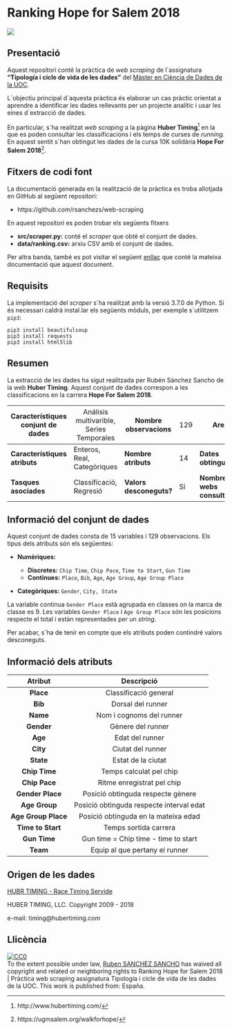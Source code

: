
# Ranking Hope for Salem 2018


![](img/10KMedia-Slide-16-9-2018.png)


## Presentació

Aquest repositori conté la pràctica  de _web scraping_ de l´assignatura __"Tipología i cicle de vida de les dades"__ del 
[Màster en Ciència de Dades de la UOC](https://estudios.uoc.edu/es/masters-universitarios/data-science/presentacion).

L´objectiu principal d´aquesta pràctica és elaborar un cas pràctic orientat a aprendre a identificar les dades rellevants per un projecte analític i usar les eines d´extracció de dades.

En particular, s´ha realitzat _web scraping_ a la pàgina __Huber Timing__[^1] en
la que es poden consultar les classificacions i els temps de curses de _running_. En
aquest sentit s´han obtingut les dades de la cursa 10K solidària __Hope For Salem 2018__[^2].


[^1]: http://www.hubertiming.com/
[^2]: https://ugmsalem.org/walkforhope/


## Fitxers de codi font

La documentació generada en la realització de la pràctica es troba allotjada en GitHub al següent repositori:

* https://github.com/rsanchezs/web-scraping

En aquest repositori es poden trobar els següents fitxers


* **src/scraper.py:** conté el _scraper_ que obté el conjunt de dades.
* **data/ranking.csv:** arxiu CSV amb el conjunt de dades.

Per altra banda, també es pot visitar el següent [enllaç](https://rsanchezs.github.io/web-scraping/) que conté la mateixa
documentació que aquest document.


## Requisits

La implementació del _scraper_ s´ha realitzat amb la versió 3.7.0 de Python. Si
és necessari caldrà instal.lar els següents mòduls, per exemple s´utilitzem
`pip3`:

```{}
pip3 install beautifulsoup
pip3 install requests
pip3 install html5lib
```

## Resumen

La extracció de les dades ha sigut realitzada per Rubén Sánchez Sancho de la web  __Huber Timing__. Aquest conjunt de dades correspon a les classificacions en la carrera __Hope For Salem 2018__.

| __Característiques conjunt de dades__  | <span style="font-weight:normal">Análisis multivarible, Series Temporales</span>  |  __Nombre observacions__ | <span style="font-weight:normal">129</span> | __Area__  | <span style="font-weight:normal">Social, Esports </span> |
|---|---|---|---|---|---|
| __Característiques atributs__  | Enteros, Real, Categòriques  | __Nombre atributs__  |14 | __Dates obtingudes__  | 12/11/2018  |
| __Tasques asociades__  | Classificació, Regresió  | __Valors desconeguts?__  | Sí  | __Nombre de webs consultades__  | 1 |



## Informació del conjunt de dades


Aquest conjunt de dades consta de 15 variables i 129 observacions. Els tipus dels
atributs són els següentes:

* **Numèriques:**

  + **Discretes:** `Chip Time`, `Chip Pace`, `Time to Start`, `Gun Time`
  + **Continues:** `Place`, `Bib`, `Age`, `Age Group`, `Age Group Place`  
  
* **Categòriques:** `Gender`, `City, State`

La variable continua `Gender Place` està agrupada en classes on la marca de classe es 9. Les variables `Gender Place` i `Age Group Place` són les posicions respecte el total i estàn representades per un _string_.

Per acabar, s´ha de tenir en compte que els atributs poden contindré valors desconeguts.


## Informació dels atributs


| __Atribut__  | __Descripció__   | 
|:-:|:-:| 
| __Place__  | Classificació general  | 
|  __Bib__ |  Dorsal del runner | 
|  __Name__ |  Nom i cognoms del runner | 
|   __Gender__| Gènere del runner  | 
| __Age__ | Edat del runner | 
| __City__  |  Ciutat  del runner|
| __State__  | Estat de la ciutat  |
|  __Chip Time__ |  Temps calculat pel chip |
| __Chip Pace__  | Ritme enregistrat pel chip  |
| __Gender Place__  | Posició obtinguda respecte gènere  |
|  __Age Group__ | Posició obtinguda respecte interval edat  |
| __Age Group Place__  | Posició obtinguda en la mateixa edad  |
| __Time to Start__  | Temps sortida carrera  |
|  __Gun Time__ | Gun time = Chip time - time to start  |
| __Team__ | Equip al que pertany el runner |


## Origen de les dades

[HUBR TIMING - Race Timing Servide](http://www.hubertiming.com/home)

HUBER TIMING, LLC. Copyright 2009 - 2018

e-mail: timing@hubertiming.com  

## Llicència



<p xmlns:dct="http://purl.org/dc/terms/" xmlns:vcard="http://www.w3.org/2001/vcard-rdf/3.0#">
  <a rel="license"
     href="http://creativecommons.org/publicdomain/zero/1.0/">
    <img src="http://i.creativecommons.org/p/zero/1.0/88x31.png" style="border-style: none;" alt="CC0" />
  </a>
  <br />
  To the extent possible under law,
  <a rel="dct:publisher"
     href="https://rsanchezs.github.io/web-scraping/">
    <span property="dct:title">Ruben SANCHEZ SANCHO</span></a>
  has waived all copyright and related or neighboring rights to
  <span property="dct:title">Ranking  Hope for Salem 2018 | Pràctica web scraping assignatura Tipología i cicle de vida de les dades de la UOC</span>.
This work is published from:
<span property="vcard:Country" datatype="dct:ISO3166"
      content="ES" about="https://rsanchezs.github.io/web-scraping/">
  España</span>.
</p>







